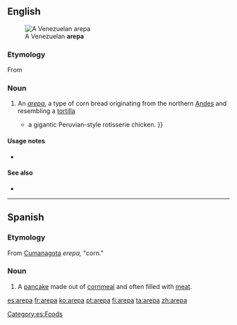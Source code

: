 ==English==
[[File:Arepa_asada.JPG|thumb|A Venezuelan '''arepa''']]

===Etymology===
From {{etyl|es|en}} {{term|lang=es|arepa}}

===Noun===
{{en-noun}}

# An ''[[#Spanish|arepa]]'', a type of corn bread originating from the northern [[Andes]] and resembling a [[tortilla]]
#* {{quote-news|2009|January 25|Kris Ensminger|On the Cheap|New York Times|url=http://www.nytimes.com/2009/01/25/nyregion/thecity/25rest.html
|passage=The menu darts among Latin American cuisines like '''arepas''', empanadas (a duo) and {{...|Luz’s most popular dish,}} a gigantic Peruvian-style rotisserie chicken. }}

====Usage notes====
* {{en-usage-foreignism|Spanish}}

====See also====
* {{pedialite}}

----

==Spanish==
===Etymology===
From [[w:Cumanagota language|Cumanagota]] ''erepa,'' "corn." 
===Noun===
{{es-noun|f}}

# A [[pancake]] made out of [[cornmeal]] and often filled with [[meat]].

[[Category:es:Foods]]

[[es:arepa]]
[[fr:arepa]]
[[ko:arepa]]
[[pt:arepa]]
[[fi:arepa]]
[[ta:arepa]]
[[zh:arepa]]